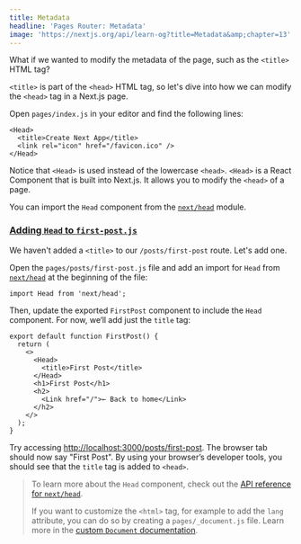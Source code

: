 ```yaml
---
title: Metadata
headline: 'Pages Router: Metadata'
image: 'https://nextjs.org/api/learn-og?title=Metadata&amp;chapter=13'
---
```


What if we wanted to modify the metadata of the page, such as the `<title>` HTML tag?

`<title>` is part of the `<head>` HTML tag, so let's dive into how we can modify the `<head>` tag in a Next.js page.

Open `pages/index.js` in your editor and find the following lines:

```
<Head>
  <title>Create Next App</title>
  <link rel="icon" href="/favicon.ico" />
</Head>
```

Notice that `<Head>` is used instead of the lowercase `<head>`. `<Head>` is a React Component that is built into Next.js. It allows you to modify the `<head>` of a page.

You can import the `Head` component from the [`next/head`](/docs/api-reference/next/head) module.

### [Adding `Head` to `first-post.js`](#adding-head-to-first-postjs)

We haven't added a `<title>` to our `/posts/first-post` route. Let's add one.

Open the `pages/posts/first-post.js` file and add an import for `Head` from [`next/head`](/docs/api-reference/next/head) at the beginning of the file:

```
import Head from 'next/head';
```

Then, update the exported `FirstPost` component to include the `Head` component. For now, we‘ll add just the `title` tag:

```
export default function FirstPost() {
  return (
    <>
      <Head>
        <title>First Post</title>
      </Head>
      <h1>First Post</h1>
      <h2>
        <Link href="/">← Back to home</Link>
      </h2>
    </>
  );
}
```

Try accessing [http://localhost:3000/posts/first-post](http://localhost:3000/posts/first-post). The browser tab should now say "First Post". By using your browser’s developer tools, you should see that the `title` tag is added to `<head>`.

> To learn more about the `Head` component, check out the [API reference for `next/head`](/docs/api-reference/next/head).
> 
> If you want to customize the `<html>` tag, for example to add the `lang` attribute, you can do so by creating a `pages/_document.js` file. Learn more in the [custom `Document` documentation](/docs/advanced-features/custom-document).
